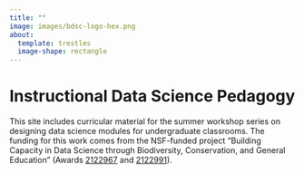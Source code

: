 ```yaml
---
title: ""
image: images/bdsc-logo-hex.png
about:
  template: trestles
  image-shape: rectangle
---
```


# Instructional Data Science Pedagogy

This site includes curricular material for the summer workshop series on
designing data science modules for undergraduate classrooms. The funding for
this work comes from the NSF-funded project "Building Capacity in Data
Science through Biodiversity, Conservation, and General Education" (Awards
[2122967](https://www.nsf.gov/awardsearch/showAward?AWD_ID=2122967)
and [2122991](https://www.nsf.gov/awardsearch/showAward?AWD_ID=2122991)).


